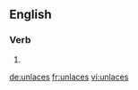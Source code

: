 ==English==

===Verb===
{{head|en}}

# {{en-third-person singular of|unlace}}

[[de:unlaces]]
[[fr:unlaces]]
[[vi:unlaces]]